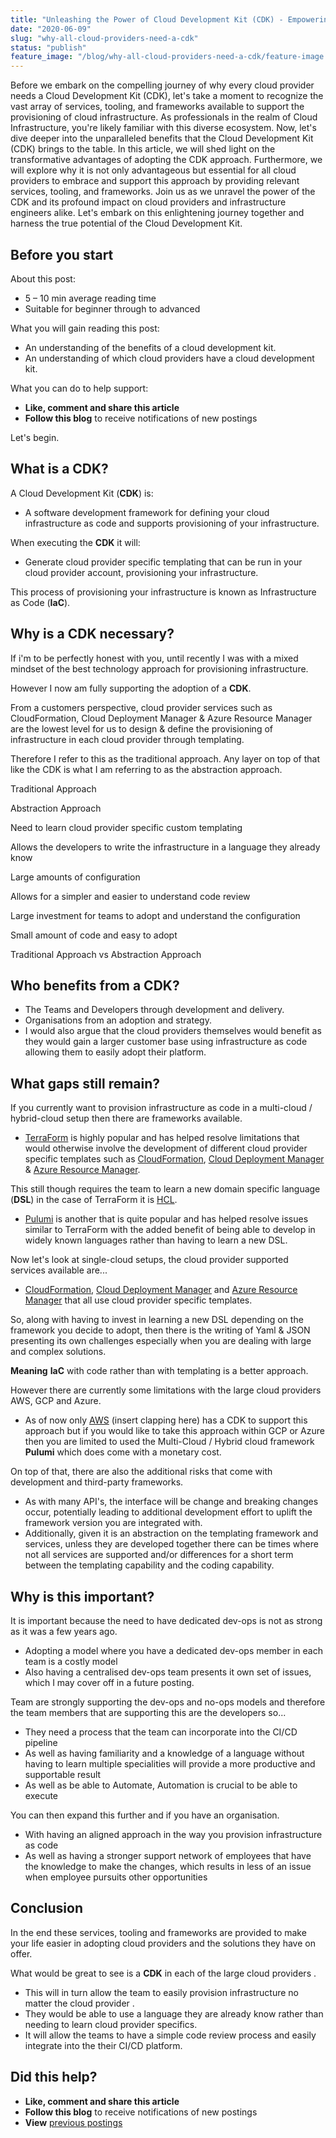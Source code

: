 ```yaml
---
title: "Unleashing the Power of Cloud Development Kit (CDK) - Empowering Cloud Providers and Infrastructure Engineers"
date: "2020-06-09"
slug: "why-all-cloud-providers-need-a-cdk"
status: "publish"
feature_image: "/blog/why-all-cloud-providers-need-a-cdk/feature-image.png"
---
```


Before we embark on the compelling journey of why every cloud provider needs a Cloud Development Kit (CDK), let's take a moment to recognize the vast array of services, tooling, and frameworks available to support the provisioning of cloud infrastructure. As professionals in the realm of Cloud Infrastructure, you're likely familiar with this diverse ecosystem. Now, let's dive deeper into the unparalleled benefits that the Cloud Development Kit (CDK) brings to the table. In this article, we will shed light on the transformative advantages of adopting the CDK approach. Furthermore, we will explore why it is not only advantageous but essential for all cloud providers to embrace and support this approach by providing relevant services, tooling, and frameworks. Join us as we unravel the power of the CDK and its profound impact on cloud providers and infrastructure engineers alike. Let's embark on this enlightening journey together and harness the true potential of the Cloud Development Kit.

## Before you start

About this post:

*   5 – 10 min average reading time
*   Suitable for beginner through to advanced

What you will gain reading this post:

*   An understanding of the benefits of a cloud development kit.
*   An understanding of which cloud providers have a cloud development kit.

What you can do to help support:

*   **Like, comment and share this article**
*   **Follow this blog** to receive notifications of new postings

Let's begin.

## What is a CDK?

A Cloud Development Kit (**CDK**) is:

*   A software development framework for defining your cloud infrastructure as code and supports provisioning of your infrastructure.

When executing the **CDK** it will:

*   Generate cloud provider specific templating that can be run in your cloud provider account, provisioning your infrastructure.

This process of provisioning your infrastructure is known as Infrastructure as Code (**IaC**).

## Why is a CDK necessary?

If i'm to be perfectly honest with you, until recently I was with a mixed mindset of the best technology approach for provisioning infrastructure.

However I now am fully supporting the adoption of a **CDK**.

From a customers perspective, cloud provider services such as CloudFormation, Cloud Deployment Manager & Azure Resource Manager are the lowest level for us to design & define the provisioning of infrastructure in each cloud provider through templating.

Therefore I refer to this as the traditional approach. Any layer on top of that like the CDK is what I am referring to as the abstraction approach.

Traditional Approach

Abstraction Approach

Need to learn cloud provider specific custom templating

Allows the developers to write the infrastructure in a language they already know

Large amounts of configuration

Allows for a simpler and easier to understand code review

Large investment for teams to adopt and understand the configuration

Small amount of code and easy to adopt

Traditional Approach vs Abstraction Approach

## Who benefits from a CDK?

*   The Teams and Developers through development and delivery.
*   Organisations from an adoption and strategy.
*   I would also argue that the cloud providers themselves would benefit as they would gain a larger customer base using infrastructure as code allowing them to easily adopt their platform.

## What gaps still remain?

If you currently want to provision infrastructure as code in a multi-cloud / hybrid-cloud setup then there are frameworks available.

*   [TerraForm](https://www.terraform.io/) is highly popular and has helped resolve limitations that would otherwise involve the development of different cloud provider specific templates such as [CloudFormation](https://aws.amazon.com/cloudformation/), [Cloud Deployment Manager](https://cloud.google.com/deployment-manager/docs) & [Azure Resource Manager](https://docs.microsoft.com/en-au/azure/azure-resource-manager/management/overview).

This still though requires the team to learn a new domain specific language (**DSL**) in the case of TerraForm it is [HCL](https://github.com/hashicorp/hcl).

*   [Pulumi](https://www.pulumi.com/) is another that is quite popular and has helped resolve issues similar to TerraForm with the added benefit of being able to develop in widely known languages rather than having to learn a new DSL.

Now let's look at single-cloud setups, the cloud provider supported services available are...

*   [CloudFormation](https://cloud.google.com/deployment-manager/docs/configuration/syntax-reference), [Cloud Deployment Manager](https://cloud.google.com/deployment-manager/docs/configuration/syntax-reference) and [Azure Resource Manager](https://docs.microsoft.com/en-us/azure/azure-resource-manager/templates/overview) that all use cloud provider specific templates.

So, along with having to invest in learning a new DSL depending on the framework you decide to adopt, then there is the writing of Yaml & JSON presenting its own challenges especially when you are dealing with large and complex solutions.

**Meaning** **IaC** with code rather than with templating is a better approach.

However there are currently some limitations with the large cloud providers AWS, GCP and Azure.

*   As of now only [AWS](https://docs.aws.amazon.com/cdk/latest/guide/home.html) (insert clapping here) has a CDK to support this approach but if you would like to take this approach within GCP or Azure then you are limited to used the Multi-Cloud / Hybrid cloud framework **Pulumi** which does come with a monetary cost.

On top of that, there are also the additional risks that come with development and third-party frameworks.

*   As with many API's, the interface will be change and breaking changes occur, potentially leading to additional development effort to uplift the framework version you are integrated with.
*   Additionally, given it is an abstraction on the templating framework and services, unless they are developed together there can be times where not all services are supported and/or differences for a short term between the templating capability and the coding capability.

## Why is this important?

It is important because the need to have dedicated dev-ops is not as strong as it was a few years ago.

*   Adopting a model where you have a dedicated dev-ops member in each team is a costly model
*   Also having a centralised dev-ops team presents it own set of issues, which I may cover off in a future posting.

Team are strongly supporting the dev-ops and no-ops models and therefore the team members that are supporting this are the developers so...

*   They need a process that the team can incorporate into the CI/CD pipeline
*   As well as having familiarity and a knowledge of a language without having to learn multiple specialities will provide a more productive and supportable result
*   As well as be able to Automate, Automation is crucial to be able to execute

You can then expand this further and if you have an organisation.

*   With having an aligned approach in the way you provision infrastructure as code
*   As well as having a stronger support network of employees that have the knowledge to make the changes, which results in less of an issue when employee pursuits other opportunities

## Conclusion

In the end these services, tooling and frameworks are provided to make your life easier in adopting cloud providers and the solutions they have on offer.

What would be great to see is a **CDK** in each of the large cloud providers .

*   This will in turn allow the team to easily provision infrastructure no matter the cloud provider .
*   They would be able to use a language they are already know rather than needing to learn cloud provider specifics.
*   It will allow the teams to have a simple code review process and easily integrate into the their CI/CD platform.

## Did this help?

*   **Like, comment and share this article**
*   **Follow this blog** to receive notifications of new postings
*   **View** [previous postings](https://robertleggett.blog/)
